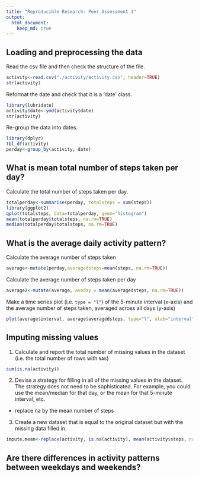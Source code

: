 ```yaml
---
title: "Reproducible Research: Peer Assessment 1"
output: 
  html_document:
    keep_md: true
---
```



## Loading and preprocessing the data
Read the csv file and then check the structure of the file.
```r
activity<-read.csv("./activity/activity.csv", header=TRUE)
str(activity)
```
Reformat the date and check that it is a 'date' class. 
```r
library(lubridate)
activity$date<-ymd(activity$date)
str(activity)
```

Re-group the data into dates. 
```r
library(dplyr)
tbl_df(activity)
perday<-group_by(activity, date)
```
## What is mean total number of steps taken per day?

Calculate the total number of steps taken per day. 
```r
totalperday<-summarise(perday, totalsteps = sum(steps))
library(ggplot2)
qplot(totalsteps, data=totalperday, geom="histogram")
mean(totalperday$totalsteps, na.rm=TRUE)
median(totalperday$totalsteps, na.rm=TRUE)
```

## What is the average daily activity pattern?
Calculate the average number of steps taken
```r
average<-mutate(perday,averagedsteps=mean(steps, na.rm=TRUE))
```

Calculate the average number of steps taken per day
```r
average2<-mutate(average, aveday = mean(averagedsteps, na.rm=TRUE))

```
Make a time series plot (i.e. `type = "l"`) of the 5-minute interval (x-axis) and the average number of steps taken, averaged across all days (y-axis)
```r
plot(average$interval, average$averagedsteps, type="l", xlab="interval", ylab="average number of steps taken" )
```
## Imputing missing values

1. Calculate and report the total number of missing values in the dataset (i.e. the total number of rows with `NA`s)
```r
sum(is.na(activity))
```
2. Devise a strategy for filling in all of the missing values in the dataset. The strategy does not need to be sophisticated. For example, you could use the mean/median for that day, or the mean for that 5-minute interval, etc.

- replace na by the mean number of steps  

3. Create a new dataset that is equal to the original dataset but with the missing data filled in.
```r
impute.mean<-replace(activity, is.na(activity), mean(activity$steps, na.rm = TRUE))

```

## Are there differences in activity patterns between weekdays and weekends?
